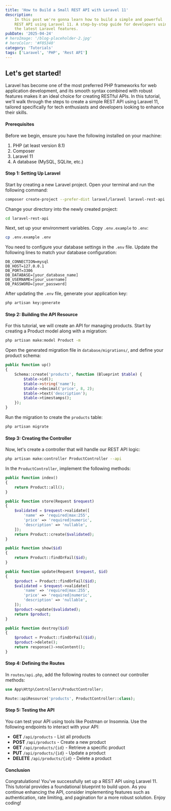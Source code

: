 ```yaml
---
title: 'How to Build a Small REST API with Laravel 11'
description:
    In this post we're gonna learn how to build a simple and powerful 
    REST API using Laravel 11. A step-by-step guide for developers using 
    the latest Laravel features.
pubDate: '2025-04-24'
# heroImage: '/blog-placeholder-2.jpg'
# heroColor: '#F05340'
category: 'Tutorials'
tags: ['Laravel', 'PHP', 'Rest API']
---
```


## Let's get started!

Laravel has become one of the most preferred PHP frameworks for web application development, and its smooth syntax combined with robust features makes it an ideal choice for creating RESTful APIs. In this tutorial, we'll walk through the steps to create a simple REST API using Laravel 11, tailored specifically for tech enthusiasts and developers looking to enhance their skills.

#### Prerequisites

Before we begin, ensure you have the following installed on your machine:

1. PHP (at least version 8.1)
2. Composer
3. Laravel 11
4. A database (MySQL, SQLite, etc.)

#### Step 1: Setting Up Laravel 

Start by creating a new Laravel project. Open your terminal and run the following command:

```bash
composer create-project --prefer-dist laravel/laravel laravel-rest-api
```

Change your directory into the newly created project:

```bash
cd laravel-rest-api
```

Next, set up your environment variables. Copy `.env.example` to `.env`:

```bash
cp .env.example .env
```

You need to configure your database settings in the `.env` file. Update the following lines to match your database configuration:

```env
DB_CONNECTION=mysql
DB_HOST=127.0.0.1
DB_PORT=3306
DB_DATABASE=[your_database_name]
DB_USERNAME=[your_username]
DB_PASSWORD=[your_password]
```

After updating the `.env` file, generate your application key:

```bash
php artisan key:generate
```

#### Step 2: Building the API Resource

For this tutorial, we will create an API for managing products. Start by creating a Product model along with a migration:

```bash
php artisan make:model Product -m
```

Open the generated migration file in `database/migrations/`, and define your product schema:

```php
public function up()
{
    Schema::create('products', function (Blueprint $table) {
        $table->id();
        $table->string('name');
        $table->decimal('price', 8, 2);
        $table->text('description');
        $table->timestamps();
    });
}
```

Run the migration to create the `products` table:

```bash
php artisan migrate
```

#### Step 3: Creating the Controller

Now, let's create a controller that will handle our REST API logic:

```bash
php artisan make:controller ProductController --api
```

In the `ProductController`, implement the following methods:

```php
public function index()
{
    return Product::all();
}

public function store(Request $request)
{
    $validated = $request->validate([
        'name' => 'required|max:255',
        'price' => 'required|numeric',
        'description' => 'nullable',
    ]);
    return Product::create($validated);
}

public function show($id)
{
    return Product::findOrFail($id);
}

public function update(Request $request, $id)
{
    $product = Product::findOrFail($id);
    $validated = $request->validate([
        'name' => 'required|max:255',
        'price' => 'required|numeric',
        'description' => 'nullable',
    ]);
    $product->update($validated);
    return $product;
}

public function destroy($id)
{
    $product = Product::findOrFail($id);
    $product->delete();
    return response()->noContent();
}
```

#### Step 4: Defining the Routes

In `routes/api.php`, add the following routes to connect our controller methods:

```php
use App\Http\Controllers\ProductController;

Route::apiResource('products', ProductController::class);
```

#### Step 5: Testing the API

You can test your API using tools like Postman or Insomnia. Use the following endpoints to interact with your API:

- **GET** `/api/products` - List all products
- **POST** `/api/products` - Create a new product
- **GET** `/api/products/{id}` - Retrieve a specific product
- **PUT** `/api/products/{id}` - Update a product
- **DELETE** `/api/products/{id}` - Delete a product

#### Conclusion

Congratulations! You've successfully set up a REST API using Laravel 11. This tutorial provides a foundational blueprint to build upon. As you continue enhancing the API, consider implementing features such as authentication, rate limiting, and pagination for a more robust solution. Enjoy coding!